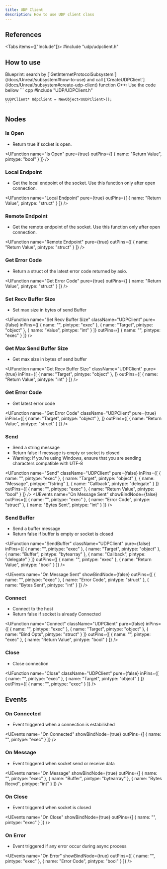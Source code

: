 ```yaml
---
title: UDP Client
description: How to use UDP client class
---
```



## References

<Tabs items={["Include"]}>
    <Tab value="Include">#include "udp/udpclient.h"</Tab>
</Tabs>

## How to use

<Steps>
  <Step>
    Blueprint: search by [`GetInternetProtocolSubsystem`](/docs/Unreal/subsystem#how-to-use) and call [`CreateUDPClient`](/docs/Unreal/subsystem#create-udp-client) function
  </Step>
  <Step>
    C++: Use the code bellow
    ``` cpp
    #include "UDP/UDPClient.h"

    UUDPClient* UdpClient = NewObject<UUDPClient>();
    ```

  </Step>
</Steps>

## Nodes

### Is Open

-   Return true if socket is open.

<UFunction
  name="Is Open"
  pure={true}
  outPins={[
    { name: "Return Value", pintype: "bool" }
  ]}
/>

### Local Endpoint

-   Get the local endpoint of the socket. Use this function only after open connection.

<UFunction
  name="Local Endpoint"
  pure={true}
  outPins={[
    { name: "Return Value", pintype: "struct" }
  ]}
/>

### Remote Endpoint

-   Get the remote endpoint of the socket. Use this function only after open connection.

<UFunction
  name="Remote Endpoint"
  pure={true}
  outPins={[
    { name: "Return Value", pintype: "struct" }
  ]}
/>

### Get Error Code

-   Return a struct of the latest error code returned by asio.

<UFunction
  name="Get Error Code"
  pure={true}
  outPins={[
    { name: "Return Value", pintype: "struct" }
  ]}
/>

### Set Recv Buffer Size

-   Set max size in bytes of send Buffer

<UFunction
  name="Set Recv Buffer Size"
  className="UDPClient"
  pure={false}
  inPins={[
    { name: "", pintype: "exec" },
    { name: "Target", pintype: "object" },
    { name: "Value", pintype: "int" }
  ]}
  outPins={[
    { name: "", pintype: "exec" }
  ]}
/>

### Get Max Send Buffer Size

-   Get max size in bytes of send buffer

<UFunction
  name="Get Recv Buffer Size"
  className="UDPClient"
  pure={true}
  inPins={[
    { name: "Target", pintype: "object" },
  ]}
  outPins={[
    { name: "Return Value", pintype: "int" }
  ]}
/>

### Get Error Code

-   Get latest error code

<UFunction
  name="Get Error Code"
  className="UDPClient"
  pure={true}
  inPins={[
    { name: "Target", pintype: "object" },
  ]}
  outPins={[
    { name: "Return Value", pintype: "struct" }
  ]}
/>

### Send

-   Send a string message
-   Return false if message is empty or socket is closed
-   Warning: If you’re using Windows, ensure that you are sending characters compatible with UTF-8

<UFunction
  name="Send"
  className="UDPClient"
  pure={false}
  inPins={[
    { name: "", pintype: "exec" },
    { name: "Target", pintype: "object" },
    { name: "Message", pintype: "fstring" },
    { name: "Callback", pintype: "delegate" }
  ]}
  outPins={[
    { name: "", pintype: "exec" },
    { name: "Return Value", pintype: "bool" }
  ]}
/>
<UEvents
  name="On Message Sent"
  showBindNode={false}
  outPins={[
    { name: "", pintype: "exec" },
    { name: "Error Code", pintype: "struct" },
    { name: "Bytes Sent", pintype: "int" }
  ]}
/>

### Send Buffer

-   Send a buffer message
-   Return false if buffer is empty or socket is closed

<UFunction
  name="SendBuffer"
  className="UDPClient"
  pure={false}
  inPins={[
    { name: "", pintype: "exec" },
    { name: "Target", pintype: "object" },
    { name: "Buffer", pintype: "bytearray" },
    { name: "Callback", pintype: "delegate" }
  ]}
  outPins={[
    { name: "", pintype: "exec" },
    { name: "Return Value", pintype: "bool" }
  ]}
/>

<UEvents
  name="On Message Sent"
  showBindNode={false}
  outPins={[
    { name: "", pintype: "exec" },
    { name: "Error Code", pintype: "struct" },
    { name: "Bytes Sent", pintype: "int" }
  ]}
/>

### Connect

-   Connect to the host
-   Return false if socket is already Connected

<UFunction
  name="Connect"
  className="UDPClient"
  pure={false}
  inPins={[
    { name: "", pintype: "exec" },
    { name: "Target", pintype: "object" },
    { name: "Bind Opts", pintype: "struct" }
  ]}
  outPins={[
    { name: "", pintype: "exec" },
    { name: "Return Value", pintype: "bool" }
  ]}
/>

### Close

-   Close connection

<UFunction
  name="Close"
  className="UDPClient"
  pure={false}
  inPins={[
    { name: "", pintype: "exec" },
    { name: "Target", pintype: "object" }
  ]}
  outPins={[
    { name: "", pintype: "exec" }
  ]}
/>

## Events

### On Connected

-   Event triggered when a connection is estabilished

<UEvents
  name="On Connected"
  showBindNode={true}
  outPins={[
    { name: "", pintype: "exec" }
  ]}
/>

### On Message

-   Event triggered when socket send or receive data

<UEvents
  name="On Message"
  showBindNode={true}
  outPins={[
    { name: "", pintype: "exec" },
    { name: "Buffer", pintype: "bytearray" },
    { name: "Bytes Recvd", pintype: "int" }
  ]}
/>

### On Close

-   Event triggered when socket is closed

<UEvents
  name="On Close"
  showBindNode={true}
  outPins={[
    { name: "", pintype: "exec" }
  ]}
/>

### On Error

-   Event triggered if any error occur during async process

<UEvents
  name="On Error"
  showBindNode={true}
  outPins={[
    { name: "", pintype: "exec" },
    { name: "Error Code", pintype: "bool" }
  ]}
/>
